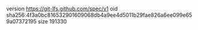 version https://git-lfs.github.com/spec/v1
oid sha256:4f3a0bc816532901609068db4a9ee4d5011b29fae826a6ee099e659a07372195
size 191330
